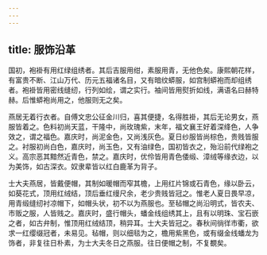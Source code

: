 ```yaml
---
---
---
```

title: 服饰沿革
---



国初，袍褂有用红绿组绣者。其后吉服用绀，素服用青，无他色矣。康熙朝花样，有富贵不断、江山万代、历元五福诸名目，又有暗纹蟒服，如宫制蟒袍而却组绣者。袍褂皆用密线缝纫，行列如绘，谓之实行。袖间皆用熨折如线，满语名曰赫特赫。后惟蟒袍尚用之，他服则无之矣。

燕居无着行衣者。自傅文忠公征金川归，喜其便捷，名得胜褂，其后无论男女，燕服皆着之。色料初尚天蓝，干隆中，尚玫瑰紫，末年，福文襄王好着深绛色，人争效之，谓之福色。嘉庆时，尚泥金色，又尚浅灰色。夏日纱服皆尚棕色，贵贱皆服之。衬服初尚白色，嘉庆时，尚玉色，又有油绿色，国初皆衣之，殆沿前代绿袍之义。高宗恶其黯然近青色，禁之。嘉庆时，优伶皆用青色倭缎、漳绒等缘衣边，以为美饰，如古深衣。奴隶辈皆以红白鹿革为背子。

士大夫燕居，皆戴便帽，其制如暖帽而窄其檐，上用红片锦或石青色，缘以卧云，如葵花式，顶用红绒结，顶后垂红缦尺余，老少贵贱皆冠之。惟老人夏日畏早凉，用青缎缝纫衬凉帽下，如帽头状，初不以为燕服也。至毡帽之尚沿明式，皆农夫、市贩之服，人皆贱之。嘉庆时，盛行帽头，蟠金线组绣其上，且有以明珠、宝石嵌之者，如古弁制，惟顶用红绒结顶，稍异耳。士大夫皆冠之。春秋间徜徉市衢，欲求一红缨缀冠者，未易见。毡帽，则以细毯为之，檐用紫黑色，或有缀金线蟠龙为饰者，非复往日朴素，为士大夫冬日之燕服。往日便帽之制，不复覩矣。